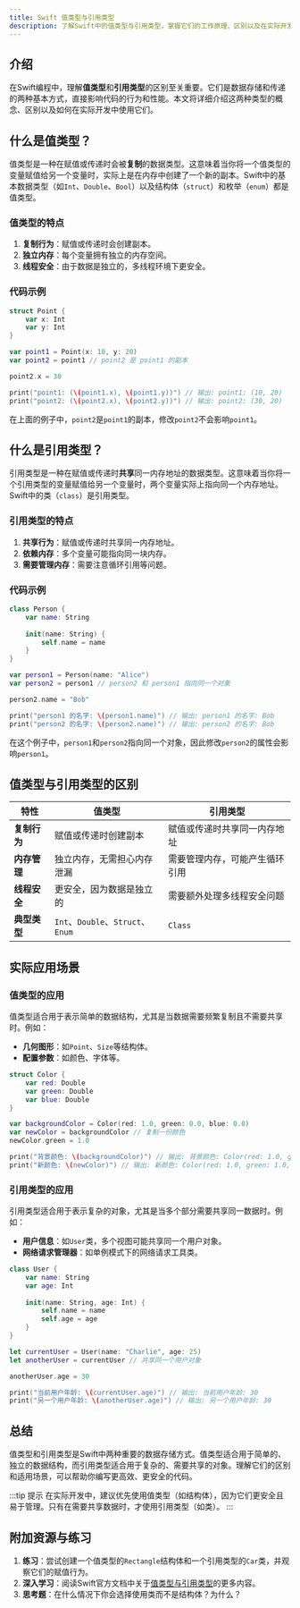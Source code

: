 ```yaml
---
title: Swift 值类型与引用类型
description: 了解Swift中的值类型与引用类型，掌握它们的工作原理、区别以及在实际开发中的应用场景。
---
```


## 介绍

在Swift编程中，理解**值类型**和**引用类型**的区别至关重要。它们是数据存储和传递的两种基本方式，直接影响代码的行为和性能。本文将详细介绍这两种类型的概念、区别以及如何在实际开发中使用它们。

## 什么是值类型？

值类型是一种在赋值或传递时会被**复制**的数据类型。这意味着当你将一个值类型的变量赋值给另一个变量时，实际上是在内存中创建了一个新的副本。Swift中的基本数据类型（如`Int`、`Double`、`Bool`）以及结构体（`struct`）和枚举（`enum`）都是值类型。

### 值类型的特点
1. **复制行为**：赋值或传递时会创建副本。
2. **独立内存**：每个变量拥有独立的内存空间。
3. **线程安全**：由于数据是独立的，多线程环境下更安全。

### 代码示例

```swift
struct Point {
    var x: Int
    var y: Int
}

var point1 = Point(x: 10, y: 20)
var point2 = point1 // point2 是 point1 的副本

point2.x = 30

print("point1: (\(point1.x), \(point1.y))") // 输出: point1: (10, 20)
print("point2: (\(point2.x), \(point2.y))") // 输出: point2: (30, 20)
```

在上面的例子中，`point2`是`point1`的副本，修改`point2`不会影响`point1`。

## 什么是引用类型？

引用类型是一种在赋值或传递时**共享**同一内存地址的数据类型。这意味着当你将一个引用类型的变量赋值给另一个变量时，两个变量实际上指向同一个内存地址。Swift中的类（`class`）是引用类型。

### 引用类型的特点
1. **共享行为**：赋值或传递时共享同一内存地址。
2. **依赖内存**：多个变量可能指向同一块内存。
3. **需要管理内存**：需要注意循环引用等问题。

### 代码示例

```swift
class Person {
    var name: String
    
    init(name: String) {
        self.name = name
    }
}

var person1 = Person(name: "Alice")
var person2 = person1 // person2 和 person1 指向同一个对象

person2.name = "Bob"

print("person1 的名字: \(person1.name)") // 输出: person1 的名字: Bob
print("person2 的名字: \(person2.name)") // 输出: person2 的名字: Bob
```

在这个例子中，`person1`和`person2`指向同一个对象，因此修改`person2`的属性会影响`person1`。

## 值类型与引用类型的区别

| 特性           | 值类型                          | 引用类型                        |
|----------------|---------------------------------|---------------------------------|
| **复制行为**   | 赋值或传递时创建副本             | 赋值或传递时共享同一内存地址     |
| **内存管理**   | 独立内存，无需担心内存泄漏       | 需要管理内存，可能产生循环引用   |
| **线程安全**   | 更安全，因为数据是独立的         | 需要额外处理多线程安全问题       |
| **典型类型**   | `Int`、`Double`、`Struct`、`Enum` | `Class`                        |

## 实际应用场景

### 值类型的应用
值类型适合用于表示简单的数据结构，尤其是当数据需要频繁复制且不需要共享时。例如：

- **几何图形**：如`Point`、`Size`等结构体。
- **配置参数**：如颜色、字体等。

```swift
struct Color {
    var red: Double
    var green: Double
    var blue: Double
}

var backgroundColor = Color(red: 1.0, green: 0.0, blue: 0.0)
var newColor = backgroundColor // 复制一份颜色
newColor.green = 1.0

print("背景颜色: \(backgroundColor)") // 输出: 背景颜色: Color(red: 1.0, green: 0.0, blue: 0.0)
print("新颜色: \(newColor)") // 输出: 新颜色: Color(red: 1.0, green: 1.0, blue: 0.0)
```

### 引用类型的应用
引用类型适合用于表示复杂的对象，尤其是当多个部分需要共享同一数据时。例如：

- **用户信息**：如`User`类，多个视图可能共享同一个用户对象。
- **网络请求管理器**：如单例模式下的网络请求工具类。

```swift
class User {
    var name: String
    var age: Int
    
    init(name: String, age: Int) {
        self.name = name
        self.age = age
    }
}

let currentUser = User(name: "Charlie", age: 25)
let anotherUser = currentUser // 共享同一个用户对象

anotherUser.age = 30

print("当前用户年龄: \(currentUser.age)") // 输出: 当前用户年龄: 30
print("另一个用户年龄: \(anotherUser.age)") // 输出: 另一个用户年龄: 30
```

## 总结

值类型和引用类型是Swift中两种重要的数据存储方式。值类型适合用于简单的、独立的数据结构，而引用类型适合用于复杂的、需要共享的对象。理解它们的区别和适用场景，可以帮助你编写更高效、更安全的代码。

:::tip 提示
在实际开发中，建议优先使用值类型（如结构体），因为它们更安全且易于管理。只有在需要共享数据时，才使用引用类型（如类）。
:::

## 附加资源与练习

1. **练习**：尝试创建一个值类型的`Rectangle`结构体和一个引用类型的`Car`类，并观察它们的赋值行为。
2. **深入学习**：阅读Swift官方文档中关于[值类型与引用类型](https://docs.swift.org/swift-book/LanguageGuide/ClassesAndStructures.html)的更多内容。
3. **思考题**：在什么情况下你会选择使用类而不是结构体？为什么？